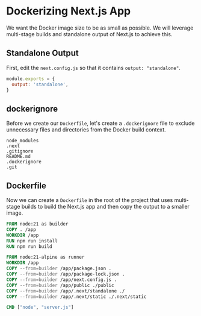 # Dockerizing Next.js App
We want the Docker image size to be as small as possible. We will leverage multi-stage builds and standalone output of Next.js to achieve this.

## Standalone Output
First, edit the `next.config.js` so that it contains `output: "standalone"`.
```javascript
module.exports = {
  output: 'standalone',
}
```
## dockerignore
Before we create our `Dockerfile`, let's create a `.dockerignore` file to exclude unnecessary files and directories from the Docker build context.
```
node_modules
.next
.gitignore
README.md
.dockerignore
.git
```

## Dockerfile
Now we can create a `Dockerfile` in the root of the project that uses multi-stage builds to build the Next.js app and then copy the output to a smaller image.
```Dockerfile
FROM node:21 as builder
COPY . /app
WORKDIR /app
RUN npm run install
RUN npm run build

FROM node:21-alpine as runner
WORKDIR /app
COPY --from=builder /app/package.json .
COPY --from=builder /app/package-lock.json .
COPY --from=builder /app/next.config.js .
COPY --from=builder /app/public ./public
COPY --from=builder /app/.next/standalone ./
COPY --from=builder /app/.next/static ./.next/static

CMD ["node", "server.js"]
```